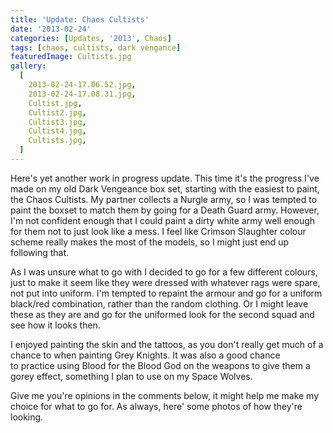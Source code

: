 ```yaml
---
title: 'Update: Chaos Cultists'
date: '2013-02-24'
categories: [Updates, '2013', Chaos]
tags: [chaos, cultists, dark vengance]
featuredImage: Cultists.jpg
gallery:
  [
    2013-02-24-17.06.52.jpg,
    2013-02-24-17.08.31.jpg,
    Cultist.jpg,
    Cultist2.jpg,
    Cultist3.jpg,
    Cultist4.jpg,
    Cultists.jpg,
  ]
---
```


Here's yet another work in progress update. This time it's the progress I've made on my old Dark Vengeance box set, starting with the easiest to paint, the Chaos Cultists. My partner collects a Nurgle army, so I was tempted to paint the boxset to match them by going for a Death Guard army. However, I'm not confident enough that I could paint a dirty white army well enough for them not to just look like a mess. I feel like Crimson Slaughter colour scheme really makes the most of the models, so I might just end up following that.

As I was unsure what to go with I decided to go for a few different colours, just to make it seem like they were dressed with whatever rags were spare, not put into uniform. I'm tempted to repaint the armour and go for a uniform black/red combination, rather than the random clothing. Or I might leave these as they are and go for the uniformed look for the second squad and see how it looks then.

I enjoyed painting the skin and the tattoos, as you don't really get much of a chance to when painting Grey Knights. It was also a good chance to practice using Blood for the Blood God on the weapons to give them a gorey effect, something I plan to use on my Space Wolves.

Give me you're opinions in the comments below, it might help me make my choice for what to go for. As always, here' some photos of how they're looking.
